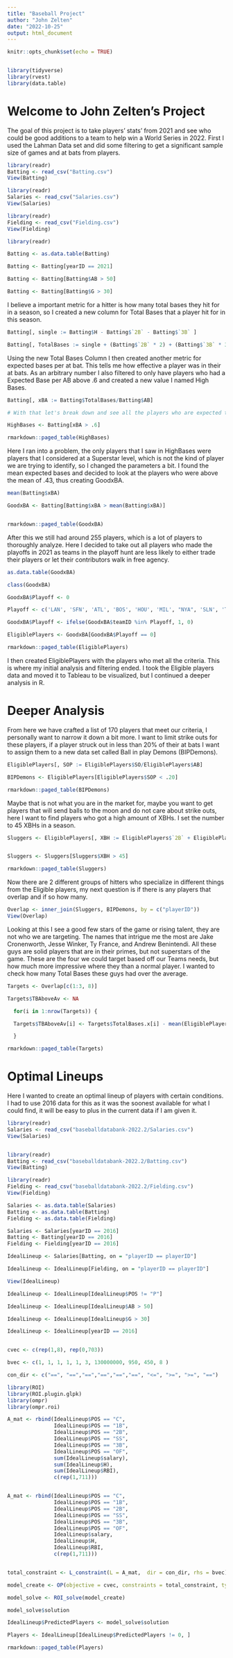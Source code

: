 ---
title: "Baseball Project"
author: "John Zelten"
date: "2022-10-25"
output: html_document
---

```{r setup, include=FALSE}
knitr::opts_chunk$set(echo = TRUE)


library(tidyverse)
library(rvest)
library(data.table)

```

# Welcome to John Zelten's Project
The goal of this project is to take players' stats' from 2021 and see who could be good additions to a team to help win a World Series in 2022. First I used the Lahman Data set and did some filtering to get a significant sample size of games and at bats from players. 

```{r}
library(readr)
Batting <- read_csv("Batting.csv")
View(Batting)

library(readr)
Salaries <- read_csv("Salaries.csv")
View(Salaries)

library(readr)
Fielding <- read_csv("Fielding.csv")
View(Fielding)

library(readr)

Batting <- as.data.table(Batting)

Batting <- Batting[yearID == 2021]

Batting <- Batting[Batting$AB > 50]

Batting <- Batting[Batting$G > 30]


```

I believe a important metric for a hitter is how many total bases they hit for in a season, so I created a new column for Total Bases that a player hit for in this season. 

```{r}
Batting[, single := Batting$H - Batting$`2B` - Batting$`3B` ]

Batting[, TotalBases := single + (Batting$`2B` * 2) + (Batting$`3B` * 3) + (Batting$HR * 4)]


```

Using the new Total Bases Column I then created another metric for expected bases per at bat. This tells me how effective a player was in their at bats. As an arbitrary number I also filtered to only have players who had a Expected Base per AB above .6 and created a new value I named High Bases. 

```{r}
Batting[, xBA := Batting$TotalBases/Batting$AB]

# With that let's break down and see all the players who are expected to get .6 Bases an at bat

HighBases <- Batting[xBA > .6]

rmarkdown::paged_table(HighBases)

```

Here I ran into a problem, the only players that I saw in HighBases were players that I considered at a Superstar level, which is not the kind of player we are trying to identify, so I changed the parameters a bit. I found the mean expected bases and decided to look at the players who were above the mean of .43, thus creating GoodxBA. 

```{r}
mean(Batting$xBA)

GoodxBA <- Batting[Batting$xBA > mean(Batting$xBA)]


rmarkdown::paged_table(GoodxBA)

```

After this we still had around 255 players, which is a lot of players to thoroughly analyze. Here I decided to take out all players who made the playoffs in 2021 as teams in the playoff hunt are less likely to either trade their players or let their contributors walk in free agency.

```{r}
as.data.table(GoodxBA)

class(GoodxBA)

GoodxBA$Playoff <- 0

Playoff <- c('LAN', 'SFN', 'ATL', 'BOS', 'HOU', 'MIL', "NYA", 'SLN', 'TBA')

GoodxBA$Playoff <- ifelse(GoodxBA$teamID %in% Playoff, 1, 0)

EligiblePlayers <- GoodxBA[GoodxBA$Playoff == 0]

rmarkdown::paged_table(EligiblePlayers)

```

I then created EligiblePlayers with the players who met all the criteria. This is where my initial analysis and filtering ended. I took the Eligible players data and moved it to Tableau to be visualized, but I continued a deeper analysis in R.

# Deeper Analysis

From here we have crafted a list of 170 players that meet our criteria, I personally want to narrow it down a bit more. I want to limit strike outs for these players, if a player struck out in less than 20% of their at bats I want to assign them to a new data set called Ball in play Demons (BIPDemons).

```{r}
EligiblePlayers[, SOP := EligiblePlayers$SO/EligiblePlayers$AB]

BIPDemons <- EligiblePlayers[EligiblePlayers$SOP < .20]

rmarkdown::paged_table(BIPDemons)

```


Maybe that is not what you are in the market for, maybe you want to get players that will send balls to the moon and do not care about strike outs, here I want to find players who got a high amount of XBHs. I set the number to 45 XBHs in a season. 

```{r}
Sluggers <- EligiblePlayers[, XBH := EligiblePlayers$`2B` + EligiblePlayers$`3B` + EligiblePlayers$HR]


Sluggers <- Sluggers[Sluggers$XBH > 45]

rmarkdown::paged_table(Sluggers)

```

Now there are 2 different groups of hitters who specialize in different things from the Eligible players, my next question is if there is any players that overlap and if so how many.

```{r}
Overlap <- inner_join(Sluggers, BIPDemons, by = c("playerID"))
View(Overlap)
```

Looking at this I see a good few stars of the game or rising talent, they are not who we are targeting. The names that intrigue me the most are Jake Cronenworth, Jesse Winker, Ty France, and Andrew Benintendi. All these guys are solid players that are in their primes, but not superstars of the game. These are the four we could target based off our Teams needs, but how much more impressive where they than a normal player. I wanted to check how many Total Bases these guys had over the average. 

```{r}

Targets <- Overlap[c(1:3, 8)]

Targets$TBAboveAv <- NA

  for(i in 1:nrow(Targets)) {

  Targets$TBAboveAv[i] <- Targets$TotalBases.x[i] - mean(EligiblePlayers$TotalBases)

  }

rmarkdown::paged_table(Targets)

```



# Optimal Lineups

Here I wanted to create an optimal lineup of players with certain conditions. I had to use 2016 data for this as it was the soonest available for what I could find, it will be easy to plus in the current data if I am given it. 


```{r}
library(readr)
Salaries <- read_csv("baseballdatabank-2022.2/Salaries.csv")
View(Salaries)


library(readr)
Batting <- read_csv("baseballdatabank-2022.2/Batting.csv")
View(Batting)

library(readr)
Fielding <- read_csv("baseballdatabank-2022.2/Fielding.csv")
View(Fielding)

Salaries <- as.data.table(Salaries)
Batting <- as.data.table(Batting)
Fielding <- as.data.table(Fielding)

Salaries <- Salaries[yearID == 2016]
Batting <- Batting[yearID == 2016]
Fielding <- Fielding[yearID == 2016]

IdealLineup <- Salaries[Batting, on = "playerID == playerID"]

IdealLineup <- IdealLineup[Fielding, on = "playerID == playerID"]

View(IdealLineup)

IdealLineup <- IdealLineup[IdealLineup$POS != "P"]

IdealLineup <- IdealLineup[IdealLineup$AB > 50]

IdealLineup <- IdealLineup[IdealLineup$G > 30]

IdealLineup <- IdealLineup[yearID == 2016]


cvec <- c(rep(1,8), rep(0,703))

bvec <- c(1, 1, 1, 1, 1, 3, 130000000, 950, 450, 8 )

con_dir <- c("==", "==","==","==","==","==", "<=", ">=", ">=", "==")

library(ROI)
library(ROI.plugin.glpk)
library(ompr)
library(ompr.roi)

A_mat <- rbind(IdealLineup$POS == "C",
               IdealLineup$POS == "1B",
               IdealLineup$POS == "2B",
               IdealLineup$POS == "SS",
               IdealLineup$POS == "3B",
               IdealLineup$POS == "OF",
               sum(IdealLineup$salary),
               sum(IdealLineup$H),
               sum(IdealLineup$RBI),
               c(rep(1,711)))


A_mat <- rbind(IdealLineup$POS == "C",
               IdealLineup$POS == "1B",
               IdealLineup$POS == "2B",
               IdealLineup$POS == "SS",
               IdealLineup$POS == "3B",
               IdealLineup$POS == "OF",
               IdealLineup$salary,
               IdealLineup$H,
               IdealLineup$RBI,
               c(rep(1,711)))


total_constraint <- L_constraint(L = A_mat,  dir = con_dir, rhs = bvec)

model_create <- OP(objective = cvec, constraints = total_constraint, types = rep("B", length(cvec)), maximum = TRUE)

model_solve <- ROI_solve(model_create)

model_solve$solution

IdealLineup$PredictedPlayers <- model_solve$solution

Players <- IdealLineup[IdealLineup$PredictedPlayers != 0, ]

rmarkdown::paged_table(Players)

```



